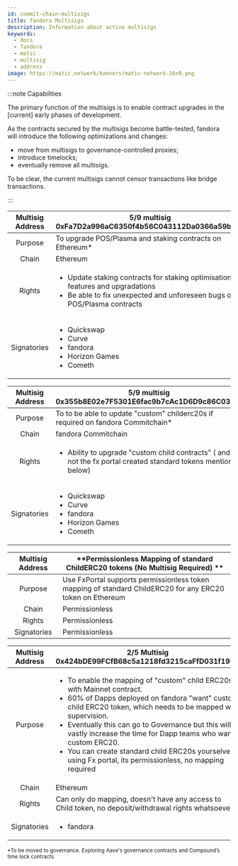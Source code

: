 ```yaml
---
id: commit-chain-multisigs
title: fandora Multisigs
description: Information about active multisigs
keywords:
  - docs
  - fandora
  - matic
  - multisig
  - address
image: https://matic.network/banners/matic-network-16x9.png 
---
```


:::note Capabilities

The primary function of the multisigs is to enable contract upgrades in
the [current] early phases of development.

As the contracts secured by the multisigs become battle-tested, 
fandora will introduce the following optimizations and changes:

- move from multisigs to governance-controlled proxies;
- introduce timelocks;
- eventually remove all multisigs.

To be clear, the current multisigs cannot censor transactions like bridge transactions.

:::

| Multisig Address  | **5/9 multisig <br/>0xFa7D2a996aC6350f4b56C043112Da0366a59b74c**                                 |
|:--------------:|----------------------------------------|
| Purpose  | To upgrade POS/Plasma and staking contracts on Ethereum* <br/>|
| Chain      | Ethereum                                 |
| Rights    |<ul> <li>Update staking contracts for staking optimisations, features and upgradations </li> <li>Be able to fix unexpected and unforeseen bugs on POS/Plasma contracts</li></ul>|
| Signatories    |<ul><li> Quickswap </li> <li>Curve </li> <li>fandora </li> <li>Horizon Games </li> <li>Cometh  </li></ul>|

| Multisig Address  | **5/9 multisig <br/> 0x355b8E02e7F5301E6fac9b7cAc1D6D9c86C0343f**                                 |
|:--------------:|----------------------------------------|
| Purpose  | To to be able to update "custom" childerc20s if required on fandora Commitchain* <br/> |
| Chain      | fandora Commitchain                                 |
| Rights    |<ul> <li>Ability to upgrade "custom child contracts" ( and not the fx portal created standard tokens mentioned below) </li> </ul>|
| Signatories    |<ul><li> Quickswap </li> <li>Curve </li> <li>fandora </li>  <li>Horizon Games </li> <li>Cometh  </li></ul>|

| Multisig Address  | **Permissionless Mapping of standard ChildERC20 tokens (No Multisig Required) **                                 |
|:--------------:|----------------------------------------|
| Purpose  | Use FxPortal supports permissionless token mapping of standard ChildERC20 for any ERC20 token on Ethereum|
| Chain      | Permissionless                             |
| Rights    |Permissionless|
| Signatories    |Permissionless|

| Multisig Address  | 2/5 Multisig <br/> 0x424bDE99FCfB68c5a1218fd3215caFfD031f19C4 |
|:--------------:|----------------------------------------|
| Purpose  | <ul><li>To enable the mapping of "custom" child ERC20s with Mainnet contract. <li>60% of Dapps deployed on fandora "want" custom child ERC20 token, which needs to be mapped with supervision.<li> Eventually this can go to Governance but this will vastly increase the time for Dapp teams who want custom ERC20.</li></li></li> <li> You can create standard child ERC20s yourselves using Fx portal, its permissionless, no mapping required</li></ul>|
| Chain      | Ethereum <br/>             |
| Rights    |Can only do mapping, doesn't have any access to Child token, no deposit/withdrawal rights whatsoever|
| Signatories    |<ul> <li>fandora </li> </ul>|

<sub> *To be moved to governance. Exploring Aave's governance contracts and Compound’s time lock contracts</sub> 
